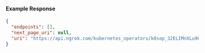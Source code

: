 
#### Example Response

```json
{
  "endpoints": [],
  "next_page_uri": null,
  "uri": "https://api.ngrok.com/kubernetes_operators/k8sop_32ELIMnXLu9Qkpj1OddUYoLIHfT/bound_endpoints"
}
```
